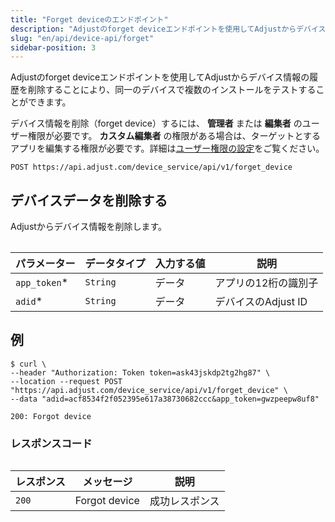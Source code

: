 ```yaml
---
title: "Forget deviceのエンドポイント"
description: "Adjustのforget deviceエンドポイントを使用してAdjustからデバイス情報の履歴を削除することにより、同一のデバイスで複数のインストールをテストすることができます。"
slug: "en/api/device-api/forget"
sidebar-position: 3
---
```

Adjustのforget deviceエンドポイントを使用してAdjustからデバイス情報の履歴を削除することにより、同一のデバイスで複数のインストールをテストすることができます。
<callout type="seealso" title="事前準備"> 

デバイス情報を削除（forget device）するには、 **管理者** または **編集者** のユーザー権限が必要です。 **カスタム編集者** の権限がある場合は、ターゲットとするアプリを編集する権限が必要です。詳細は[ユーザー権限の設定](https://help.adjust.com/en/article/users)をご覧ください。
</Callout> 

```http
POST https://api.adjust.com/device_service/api/v1/forget_device
```

デバイスデータを削除する
------------

Adjustからデバイス情報を削除します。
<table> 

|     パラメーター     |  データタイプ  | 入力する値 |       説明       |
|----------------|----------|-------|----------------|
| `app_token`\* | `String` | データ   | アプリの12桁の識別子    |
| `adid`\*      | `String` | データ   | デバイスのAdjust ID |

</Table> 

例
---

```console
$ curl \
--header "Authorization: Token token=ask43jskdp2tg2hg87" \
--location --request POST "https://api.adjust.com/device_service/api/v1/forget_device" \
--data "adid=acf8534f2f052395e617a38730682ccc&app_token=gwzpeepw8uf8"
```

```http
200: Forgot device
```

### レスポンスコード

<table> 

| レスポンス |     メッセージ     |   説明    |
|-------|---------------|---------|
| `200` | Forgot device | 成功レスポンス |

</Table>

